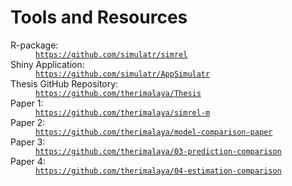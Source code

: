 # Tools and Resources

R-package:
: [\linebreak `https://github.com/simulatr/simrel`](https://github.com/simulatr/simrel)

Shiny Application:
: [\linebreak `https://github.com/simulatr/AppSimulatr`](https://github.com/simulatr/AppSimulatr)

Thesis GitHub Repository:
: [\linebreak `https://github.com/therimalaya/Thesis`](https://github.com/therimalaya/Thesis)

Paper 1:
: [\linebreak `https://github.com/therimalaya/simrel-m`](https://github.com/therimalaya/simrel-m)

Paper 2:
: [\linebreak `https://github.com/therimalaya/model-comparison-paper`](https://github.com/therimalaya/model-comparison-paper)

Paper 3:                   
: [\linebreak `https://github.com/therimalaya/03-prediction-comparison`](https://github.com/therimalaya/03-prediction-comparison)

Paper 4:                   
: [\linebreak `https://github.com/therimalaya/04-estimation-comparison`](https://github.com/therimalaya/04-estimation-comparison)
